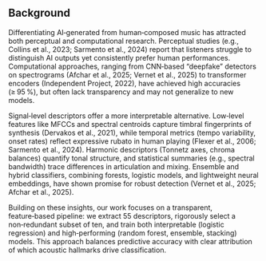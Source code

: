 ## Background


Differentiating AI‑generated from human‑composed music has attracted both perceptual and computational research. Perceptual studies (e.g., Collins et al., 2023; Sarmento et al., 2024) report that listeners struggle to distinguish AI outputs yet consistently prefer human performances. Computational approaches, ranging from CNN‑based “deepfake” detectors on spectrograms (Afchar et al., 2025; Vernet et al., 2025) to transformer encoders (Independent Project, 2022), have achieved high accuracies (≥ 95 %), but often lack transparency and may not generalize to new models.

Signal‑level descriptors offer a more interpretable alternative. Low‑level features like MFCCs and spectral centroids capture timbral fingerprints of synthesis (Dervakos et al., 2021), while temporal metrics (tempo variability, onset rates) reflect expressive rubato in human playing (Flexer et al., 2006; Sarmento et al., 2024). Harmonic descriptors (Tonnetz axes, chroma balances) quantify tonal structure, and statistical summaries (e.g., spectral bandwidth) trace differences in articulation and mixing. Ensemble and hybrid classifiers, combining forests, logistic models, and lightweight neural embeddings, have shown promise for robust detection (Vernet et al., 2025; Afchar et al., 2025).

Building on these insights, our work focuses on a transparent, feature‑based pipeline: we extract 55 descriptors, rigorously select a non‑redundant subset of ten, and train both interpretable (logistic regression) and high‑performing (random forest, ensemble, stacking) models. This approach balances predictive accuracy with clear attribution of which acoustic hallmarks drive classification.
